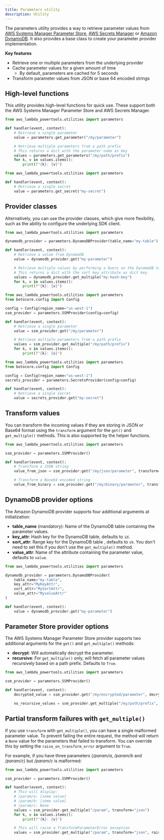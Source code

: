 ```yaml
---
title: Parameters utility
description: Utility
---
```



The parameters utility provides a way to retrieve parameter values from [AWS Systems Manager Parameter Store](https://docs.aws.amazon.com/systems-manager/latest/userguide/systems-manager-parameter-store.html), [AWS Secrets Manager](https://aws.amazon.com/secrets-manager/) or [Amazon DynamoDB](https://aws.amazon.com/dynamodb/). It also provides a base class to create your parameter provider implementation.

**Key features**

* Retrieve one or multiple parameters from the underlying provider
* Cache parameter values for a given amount of time
  * By default, parameters are cached for 5 seconds
* Transform parameter values from JSON or base 64 encoded strings

## High-level functions

This utility provides high-level functions for quick use. These support both the AWS Systems Manager Parameter Store and AWS Secrets Manager.

```python:title=ssm.py
from aws_lambda_powertools.utilities import parameters

def handler(event, context):
    # Retrieve a single parameter
    value = parameters.get_parameter("/my/parameter")

    # Retrieve multiple parameters from a path prefix
    # This returns a dict with the parameter name as key
    values = parameters.get_parameters("/my/path/prefix")
    for k, v in values.items():
        print(f"{k}: {v}")
```

```python:title=secrets.py
from aws_lambda_powertools.utilities import parameters

def handler(event, context):
    # Retrieve a single secret
    value = parameters.get_secret("my-secret")
```

## Provider classes

Alternatively, you can use the provider classes, which give more flexibility, such as the ability to configure the underlying SDK client.

```python:title=dynamodb.py
from aws_lambda_powertools.utilities import parameters

dynamodb_provider = parameters.DynamoDBProvider(table_name="my-table")

def handler(event, context):
    # Retrieve a value from DynamoDB
    value = dynamodb_provider.get("my-parameter")

    # Retrieve multiple values by performing a Query on the DynamoDB table
    # This returns a dict with the sort key attribute as dict key.
    values = dynamodb_provider.get_multiple("my-hash-key")
    for k, v in values.items():
        print(f"{k}: {v}")
```

```python:title=ssm.py
from aws_lambda_powertools.utilities import parameters
from botocore.config import Config

config = Config(region_name="us-west-1")
ssm_provider = parameters.SSMProvider(config=config)

def handler(event, context):
    # Retrieve a single parameter
    value = ssm_provider.get("/my/parameter")

    # Retrieve multiple parameters from a path prefix
    values = ssm_provider.get_multiple("/my/path/prefix")
    for k, v in values.items():
        print(f"{k}: {v}")
```

```python:title=secrets.py
from aws_lambda_powertools.utilities import parameters
from botocore.config import Config

config = Config(region_name="us-west-1")
secrets_provider = parameters.SecretsProvider(config=config)

def handler(event, context):
    # Retrieve a single secret
    value = secrets_provider.get("my-secret")
```

## Transform values

You can transform the incoming values if they are storing in JSON or Base64 format using the `transform` argument for the `get()` and `get_multiple()` methods. This is also supported by the helper functions.

```python:title=transform.py
from aws_lambda_powertools.utilities import parameters

ssm_provider = parameters.SSMProvider()

def handler(event, context):
    # Transform a JSON string
    value_from_json = ssm_provider.get("/my/json/parameter", transform="json")

    # Transform a Base64 encoded string
    value_from_binary = ssm_provider.get("/my/binary/parameter", transform="binary")
```

## DynamoDB provider options

The Amazon DynamoDB provider supports four additional arguments at initialization:

* __table_name__ (mandatory): Name of the DynamoDB table containing the parameter values.
* __key_attr__: Hash key for the DynamoDB table, defaults to `id`.
* __sort_attr__: Range key for the DynamoDB table , defaults to `sk`. You don't need to set this if you don't use the `get_multiple()` method.
* __value_attr__: Name of the attribute containing the parameter value, defaults to `value`.

```python:title=dynamodb.py
from aws_lambda_powertools.utilities import parameters

dynamodb_provider = parameters.DynamoDBProvider(
    table_name="my-table",
    key_attr="MyKeyAttr",
    sort_attr="MySortAttr",
    value_attr="MyvalueAttr"
)

def handler(event, context):
    value = dynamodb_provider.get("my-parameter")
```

## Parameter Store provider options

The AWS Systems Manager Parameter Store provider supports two additional arguments for the `get()` and `get_multiple()` methods:

* **decrypt**: Will automatically decrypt the parameter.
* **recursive**: For `get_multiple()` only, will fetch all parameter values recursively based on a path prefix. Defaults to `True`.

```python:title=ssm.py
from aws_lambda_powertools.utilities import parameters

ssm_provider = parameters.SSMProvider()

def handler(event, context):
    decrypted_value = ssm_provider.get("/my/encrypted/parameter", decrypt=True)

    no_recursive_values = ssm_provider.get_multiple("/my/path/prefix", recursive=False)
```

## Partial transform failures with `get_multiple()`

If you use `transform` with `get_multiple()`, you can have a single malformed parameter value. To prevent failing the entire request, the method will return a `None` value for the parameters that failed to transform. You can override this by setting the `raise_on_transform_error` argument to `True`.

For example, if you have three parameters (*/param/a*, */param/b* and */param/c*) but */param/c* is malformed:

```python:title=partial_failures.py
from aws_lambda_powertools.utilities import parameters

ssm_provider = parameters.SSMProvider()

def handler(event, context):
    # This will display:
    # /param/a: [some value]
    # /param/b: [some value]
    # /param/c: None
    values = ssm_provider.get_multiple("/param", transform="json")
    for k, v in values.items():
        print(f"{k}: {v}")

    # This will raise a TransformParameterError exception
    values = ssm_provider.get_multiple("/param", transform="json", raise_on_transform_error=True)
```
